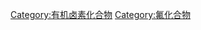 {{catmore}}
{{Commonscat|Organofluorides}}

[[Category:有机卤素化合物|Category:有机卤素化合物]]
[[Category:氟化合物|Category:氟化合物]]
